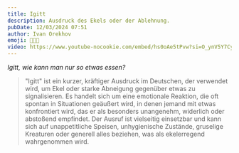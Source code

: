 ```yaml
---
title: Igitt
description: Ausdruck des Ekels oder der Ablehnung.
pubDate: 12/03/2024 07:51
author: Ivan Orekhov
emoji: 🤢🚫😖
video: https://www.youtube-nocookie.com/embed/hs0oAe5tPvw?si=O_ynV5Y7CylCrCP3&amp;start=74
---
```


_Igitt, wie kann man nur so etwas essen?_

> "Igitt" ist ein kurzer, kräftiger Ausdruck im Deutschen, der verwendet wird,
> um Ekel oder starke Abneigung gegenüber etwas zu signalisieren.
> Es handelt sich um eine emotionale Reaktion, die oft spontan in Situationen geäußert wird,
> in denen jemand mit etwas konfrontiert wird, das er als besonders unangenehm,
> widerlich oder abstoßend empfindet.
> Der Ausruf ist vielseitig einsetzbar und kann sich auf unappetitliche Speisen,
> unhygienische Zustände, gruselige Kreaturen oder generell alles beziehen, was als ekelerregend wahrgenommen wird.
